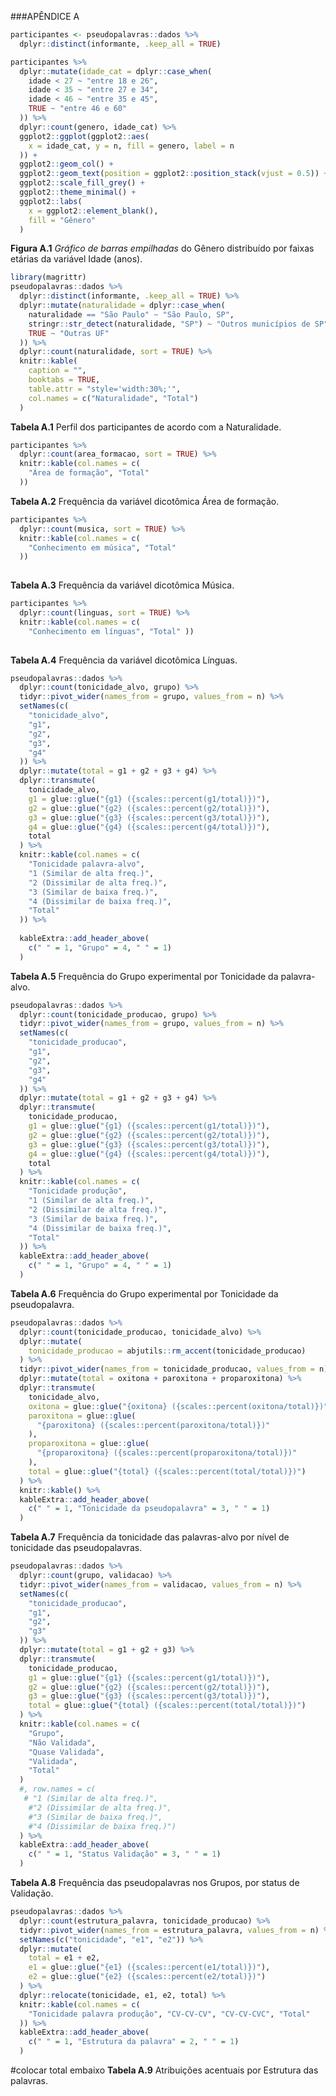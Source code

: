 ###APÊNDICE A

```r
participantes <- pseudopalavras::dados %>% 
  dplyr::distinct(informante, .keep_all = TRUE) 

participantes %>% 
  dplyr::mutate(idade_cat = dplyr::case_when(
    idade < 27 ~ "entre 18 e 26",
    idade < 35 ~ "entre 27 e 34",
    idade < 46 ~ "entre 35 e 45",
    TRUE ~ "entre 46 e 60"
  )) %>% 
  dplyr::count(genero, idade_cat) %>% 
  ggplot2::ggplot(ggplot2::aes(
    x = idade_cat, y = n, fill = genero, label = n
  )) +
  ggplot2::geom_col() +
  ggplot2::geom_text(position = ggplot2::position_stack(vjust = 0.5)) +
  ggplot2::scale_fill_grey() +
  ggplot2::theme_minimal() +
  ggplot2::labs(
    x = ggplot2::element_blank(),
    fill = "Gênero"
  )
```
__Figura A.1__ _Gráfico de barras empilhadas_ do Gênero distribuído por faixas etárias 
da variável Idade (anos).


```r
library(magrittr)
pseudopalavras::dados %>% 
  dplyr::distinct(informante, .keep_all = TRUE) %>% 
  dplyr::mutate(naturalidade = dplyr::case_when(
    naturalidade == "São Paulo" ~ "São Paulo, SP",
    stringr::str_detect(naturalidade, "SP") ~ "Outros municípios de SP",
    TRUE ~ "Outras UF"
  )) %>% 
  dplyr::count(naturalidade, sort = TRUE) %>% 
  knitr::kable(
    caption = "",
    booktabs = TRUE,
    table.attr = "style='width:30%;'", 
    col.names = c("Naturalidade", "Total")
  )
```

__Tabela A.1__ Perfil dos participantes de acordo com a Naturalidade.


```r
participantes %>% 
  dplyr::count(area_formacao, sort = TRUE) %>% 
  knitr::kable(col.names = c(
    "Área de formação", "Total"
  ))
```

__Tabela A.2__ Frequência da variável dicotômica Área de formação.


```r
participantes %>% 
  dplyr::count(musica, sort = TRUE) %>% 
  knitr::kable(col.names = c(
    "Conhecimento em música", "Total"
  ))
  
```

__Tabela A.3__ Frequência da variável dicotômica  Música.

```r
participantes %>% 
  dplyr::count(linguas, sort = TRUE) %>% 
  knitr::kable(col.names = c(
    "Conhecimento em línguas", "Total" ))
  
```

__Tabela A.4__ Frequência da variável dicotômica Línguas.


```r
pseudopalavras::dados %>% 
  dplyr::count(tonicidade_alvo, grupo) %>% 
  tidyr::pivot_wider(names_from = grupo, values_from = n) %>%
  setNames(c(
    "tonicidade_alvo", 
    "g1",
    "g2",
    "g3",
    "g4"
  )) %>% 
  dplyr::mutate(total = g1 + g2 + g3 + g4) %>% 
  dplyr::transmute(
    tonicidade_alvo,
    g1 = glue::glue("{g1} ({scales::percent(g1/total)})"),
    g2 = glue::glue("{g2} ({scales::percent(g2/total)})"),
    g3 = glue::glue("{g3} ({scales::percent(g3/total)})"),
    g4 = glue::glue("{g4} ({scales::percent(g4/total)})"),
    total
  ) %>% 
  knitr::kable(col.names = c(
    "Tonicidade palavra-alvo", 
    "1 (Similar de alta freq.)",
    "2 (Dissimilar de alta freq.)",
    "3 (Similar de baixa freq.)",
    "4 (Dissimilar de baixa freq.)",
    "Total"
  )) %>% 
  
  kableExtra::add_header_above(
    c(" " = 1, "Grupo" = 4, " " = 1)
  )
```

__Tabela A.5__ Frequência do Grupo experimental por Tonicidade da palavra-alvo.


```r
pseudopalavras::dados %>% 
  dplyr::count(tonicidade_producao, grupo) %>% 
  tidyr::pivot_wider(names_from = grupo, values_from = n) %>%
  setNames(c(
    "tonicidade_producao", 
    "g1",
    "g2",
    "g3",
    "g4"
  )) %>% 
  dplyr::mutate(total = g1 + g2 + g3 + g4) %>% 
  dplyr::transmute(
    tonicidade_producao,
    g1 = glue::glue("{g1} ({scales::percent(g1/total)})"),
    g2 = glue::glue("{g2} ({scales::percent(g2/total)})"),
    g3 = glue::glue("{g3} ({scales::percent(g3/total)})"),
    g4 = glue::glue("{g4} ({scales::percent(g4/total)})"),
    total
  ) %>% 
  knitr::kable(col.names = c(
    "Tonicidade produção", 
    "1 (Similar de alta freq.)",
    "2 (Dissimilar de alta freq.)",
    "3 (Similar de baixa freq.)",
    "4 (Dissimilar de baixa freq.)",
    "Total"
  )) %>% 
  kableExtra::add_header_above(
    c(" " = 1, "Grupo" = 4, " " = 1)
  )
```

__Tabela A.6__ Frequência do Grupo experimental por Tonicidade da pseudopalavra.


```r
pseudopalavras::dados %>%
  dplyr::count(tonicidade_producao, tonicidade_alvo) %>% 
  dplyr::mutate(
    tonicidade_producao = abjutils::rm_accent(tonicidade_producao)
  ) %>% 
  tidyr::pivot_wider(names_from = tonicidade_producao, values_from = n) %>% 
  dplyr::mutate(total = oxitona + paroxitona + proparoxitona) %>% 
  dplyr::transmute(
    tonicidade_alvo,
    oxitona = glue::glue("{oxitona} ({scales::percent(oxitona/total)})"),
    paroxitona = glue::glue(
      "{paroxitona} ({scales::percent(paroxitona/total)})"
    ),
    proparoxitona = glue::glue(
      "{proparoxitona} ({scales::percent(proparoxitona/total)})"
    ),
    total = glue::glue("{total} ({scales::percent(total/total)})")
  ) %>% 
  knitr::kable() %>% 
  kableExtra::add_header_above(
    c(" " = 1, "Tonicidade da pseudopalavra" = 3, " " = 1)
  )
```

__Tabela A.7__ Frequência da tonicidade das palavras-alvo por nível de tonicidade 
das pseudopalavras.

```r
pseudopalavras::dados %>% 
  dplyr::count(grupo, validacao) %>% 
  tidyr::pivot_wider(names_from = validacao, values_from = n) %>%
  setNames(c(
    "tonicidade_producao", 
    "g1",
    "g2",
    "g3"
  )) %>% 
  dplyr::mutate(total = g1 + g2 + g3) %>% 
  dplyr::transmute(
    tonicidade_producao,
    g1 = glue::glue("{g1} ({scales::percent(g1/total)})"),
    g2 = glue::glue("{g2} ({scales::percent(g2/total)})"),
    g3 = glue::glue("{g3} ({scales::percent(g3/total)})"),
    total = glue::glue("{total} ({scales::percent(total/total)})")
  ) %>% 
  knitr::kable(col.names = c(
    "Grupo", 
    "Não Validada",
    "Quase Validada",
    "Validada",
    "Total"
  )
  #, row.names = c(
   # "1 (Similar de alta freq.)",
    #"2 (Dissimilar de alta freq.)",
    #"3 (Similar de baixa freq.)",
    #"4 (Dissimilar de baixa freq.)")
  ) %>% 
  kableExtra::add_header_above(
    c(" " = 1, "Status Validação" = 3, " " = 1)
  )
```

__Tabela A.8__ Frequência das pseudopalavras nos Grupos, por status de Validação.


```r
pseudopalavras::dados %>% 
  dplyr::count(estrutura_palavra, tonicidade_producao) %>% 
  tidyr::pivot_wider(names_from = estrutura_palavra, values_from = n) %>% 
  setNames(c("tonicidade", "e1", "e2")) %>% 
  dplyr::mutate(
    total = e1 + e2,
    e1 = glue::glue("{e1} ({scales::percent(e1/total)})"),
    e2 = glue::glue("{e2} ({scales::percent(e2/total)})")
  ) %>% 
  dplyr::relocate(tonicidade, e1, e2, total) %>% 
  knitr::kable(col.names = c(
    "Tonicidade palavra produção", "CV-CV-CV", "CV-CV-CVC", "Total"
  )) %>% 
  kableExtra::add_header_above(
    c(" " = 1, "Estrutura da palavra" = 2, " " = 1)
  )
```
#colocar total embaixo
__Tabela A.9__ Atribuições acentuais por Estrutura das palavras.







